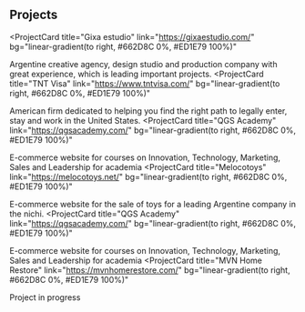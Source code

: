 ## Projects

<ProjectCard
  title="Gixa estudio"
  link="https://gixaestudio.com/"
  bg="linear-gradient(to right, #662D8C 0%, #ED1E79 100%)"
>
  Argentine creative agency, design studio and production company with great
  experience, which is leading important projects.
</ProjectCard>
<ProjectCard
  title="TNT Visa"
  link="https://www.tntvisa.com/"
  bg="linear-gradient(to right, #662D8C 0%, #ED1E79 100%)"
>
  American firm dedicated to helping you find the right path to legally enter,
  stay and work in the United States.
</ProjectCard>
<ProjectCard
  title="QGS Academy"
  link="https://qgsacademy.com/"
  bg="linear-gradient(to right, #662D8C 0%, #ED1E79 100%)"
>
  E-commerce website for courses on Innovation, Technology, Marketing, Sales and
  Leadership for academia
</ProjectCard>
<ProjectCard
  title="Melocotoys"
  link="https://melocotoys.net/"
  bg="linear-gradient(to right, #662D8C 0%, #ED1E79 100%)"
>
  E-commerce website for the sale of toys for a leading Argentine company in the
  nichi.
</ProjectCard>
<ProjectCard
  title="QGS Academy"
  link="https://qgsacademy.com/"
  bg="linear-gradient(to right, #662D8C 0%, #ED1E79 100%)"
>
  E-commerce website for courses on Innovation, Technology, Marketing, Sales and
  Leadership for academia
</ProjectCard>
<ProjectCard
  title="MVN Home Restore"
  link="https://mvnhomerestore.com/"
  bg="linear-gradient(to right, #662D8C 0%, #ED1E79 100%)"
>
  Project in progress
</ProjectCard>
